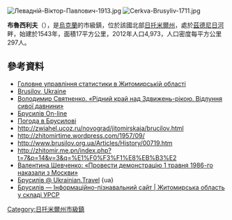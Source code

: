 {{No footnotes|time=2015-09-16T13:19:59+00:00}}
{{coord|50|17|8|N|29|31|21|E|scale:30000|display=title}}

[[Image:Левадній-Віктор-Павлович-1913.jpg|thumb]]
[[Image:Cerkva-Brusyliv-1711.jpg|thumb]]

'''布魯西利夫'''（{{lang-uk|Брусилів}}），是[[烏克蘭|烏克蘭]]的市級鎮，位於該國北部[[日托米爾州|日托米爾州]]，處於[[茲德尼日河|茲德尼日河]]畔，始建於1543年，面積17平方公里，2012年人口4,973，人口密度每平方公里297人。

==參考資料==
*[https://web.archive.org/web/20160303193304/http://www.zt.ukrstat.gov.ua/Vupuski/11_12/chicl.zip Головне управління статистики в Житомирській області]
* [http://data.jewishgen.org/wconnect/wc.dll?jg~jgsys~shtetm~-1036408 Brusilov, Ukraine] {{ref-en}}
* [http://www.brusilov.org.ua/Knyga/index.php Володимир Святненко. «Рідний край над Здвижень-рікою. Відлуння сивої давнини»] {{Wayback|url=http://www.brusilov.org.ua/Knyga/index.php |date=20120930041907 }}
* [http://www.brusilov.org.ua Брусилів On-line] {{Wayback|url=http://www.brusilov.org.ua/ |date=20140602053113 }}
* [http://weather.in.ua/ua/zhitomirskaja/2094 Погода в Брусилові] {{Wayback|url=http://weather.in.ua/ua/zhitomirskaja/2094 |date=20160305071153 }}
* http://zwiahel.ucoz.ru/novograd/jitomirskaja/brucilov.html {{Wayback|url=http://zwiahel.ucoz.ru/novograd/jitomirskaja/brucilov.html |date=20171130131700 }}
* http://zhitomirtime.wordpress.com/1957/09/ {{Wayback|url=http://zhitomirtime.wordpress.com/1957/09/ |date=20210214044538 }}
* http://www.brusilov.org.ua/Articles/History/00719.htm {{Wayback|url=http://www.brusilov.org.ua/Articles/History/00719.htm |date=20161114175937 }}
* http://zhitomir.me.pn/index.php?t=7&p=14&v=3&q=%E1%F0%F3%F1%E8%EB%B3%E2{{dead link|date=2018年2月 |bot=InternetArchiveBot |fix-attempted=yes }}
* [http://www.istpravda.com.ua/articles/2011/04/25/36971/view_print/ Валентина Шевченко: «Провести демонстрацію 1 травня 1986-го наказали з Москви»] {{Wayback|url=http://www.istpravda.com.ua/articles/2011/04/25/36971/view_print/ |date=20210203214307 }}
* [http://ukrainian.travel/ua/pro-ukrayinu/mista/brusiliv Брусилів @ Ukrainian.Travel]{{dead link|date=2018年2月 |bot=InternetArchiveBot |fix-attempted=yes }} {ua}
* [http://imsu-zhytomyr.com/mista-i-sela-zhytomyrskoi-oblasti/korostishvskij-rajon-/brusilv-.html Брусилів — Інформаційно-пізнавальний сайт | Житомирська область у складі УРСР] {{Wayback|url=http://imsu-zhytomyr.com/mista-i-sela-zhytomyrskoi-oblasti/korostishvskij-rajon-/brusilv-.html |date=20200702073151 }}

{{DEFAULTSORT:Брусилів}}
[[Category:日托米爾州市級鎮|Category:日托米爾州市級鎮]]


{{Zhytomyr-geo-stub}}